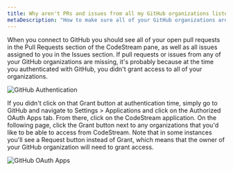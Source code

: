 ```yaml
---
title: Why aren't PRs and issues from all my GitHub organizations listed in CodeStream?
metaDescription: "How to make sure all of your GitHub organizations are listed in CodeStream."
---
```


When you connect to GitHub you should see all of your open pull requests in the
Pull Requests section of the CodeStream pane, as well as all issues assigned to
you in the Issues section. If pull requests or issues from any of your GitHub
organizations are missing, it's probably because at the time you authenticated
with GitHub, you didn't grant access to all of your organizations.

![GitHub Authentication](/images/GitHubAuth.png)

If you didn't click on that Grant button at authentication time, simply go to
GitHub and navigate to Settings > Applications and click on the Authorized OAuth
Apps tab. From there, click on the CodeStream application. On the following
page, click the Grant button next to any organizations that you'd like to be
able to access from CodeStream. Note that in some instances you'll see a Request
button instead of Grant, which means that the owner of your GitHub organization
will need to grant access.

![GitHub OAuth Apps](/images/GitHubOAuthApps.png)